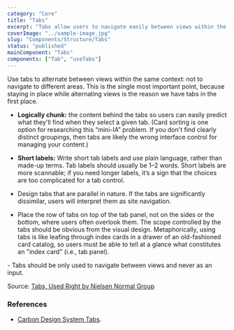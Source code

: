 ```yaml
---
category: "Core"
title: "Tabs"
excerpt: "Tabs allow users to navigate easily between views within the same context."
coverImage: "../sample-image.jpg"
slug: "Components/Structure/Tabs"
status: "published"
mainComponent: "Tabs"
components: ["Tab", "useTabs"]
---
```


Use tabs to alternate between views within the same context: not to navigate to different areas. This is the single most important point, because staying in place while alternating views is the reason we have tabs in the first place.

<DoUse>

- **Logically chunk:** the content behind the tabs so users can easily predict what they'll find when they select a given tab. (Card sorting is one option for researching this “mini-IA” problem. If you don't find clearly distinct groupings, then tabs are likely the wrong interface control for managing your content.)
- **Short labels:** Write short tab labels and use plain language, rather than made-up terms. Tab labels should usually be 1–2 words. Short labels are more scannable; if you need longer labels, it’s a sign that the choices are too complicated for a tab control.

- Design tabs that are parallel in nature. If the tabs are significantly dissimilar, users will interpret them as site navigation.
- Place the row of tabs on top of the tab panel, not on the sides or the bottom, where users often overlook them. The scope controlled by the tabs should be obvious from the visual design. Metaphorically, using tabs is like leafing through index cards in a drawer of an old-fashioned card catalog, so users must be able to tell at a glance what constitutes an "index card" (i.e., tab panel).

</DoUse>

<DoNotUse>
  - Tabs should be only used to navigate between views and never as an input.
</DoNotUse>

Source: [Tabs, Used Right by Nielsen Normal Group](https://www.nngroup.com/articles/tabs-used-right/)

### References

- [Carbon Design System Tabs](https://www.carbondesignsystem.com/components/tabs/usage/).
